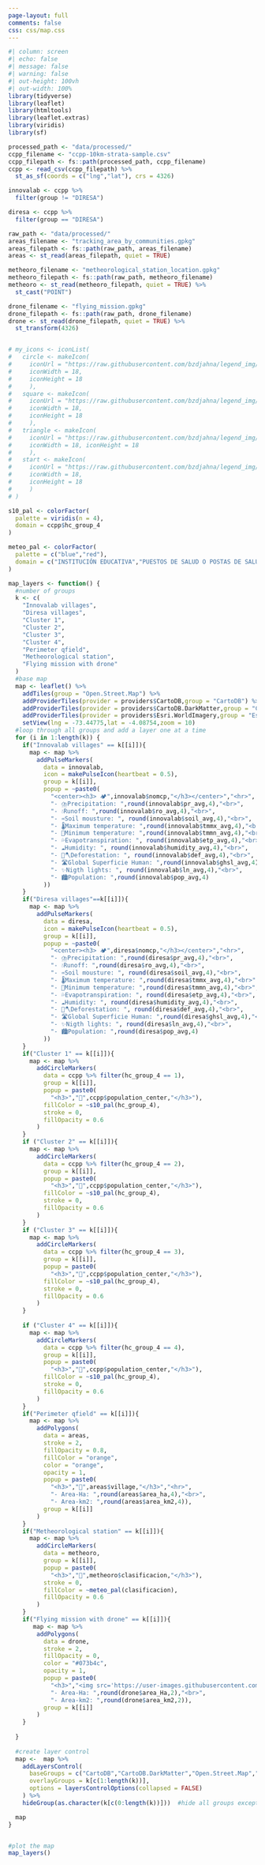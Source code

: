 ```yaml
---
page-layout: full
comments: false
css: css/map.css
---
```


```r
#| column: screen
#| echo: false
#| message: false
#| warning: false
#| out-height: 100vh
#| out-width: 100%
library(tidyverse)
library(leaflet)
library(htmltools)
library(leaflet.extras)
library(viridis)
library(sf)

processed_path <- "data/processed/"
ccpp_filename <- "ccpp-10km-strata-sample.csv"
ccpp_filepath <- fs::path(processed_path, ccpp_filename)
ccpp <- read_csv(ccpp_filepath) %>% 
  st_as_sf(coords = c("lng","lat"), crs = 4326) 

innovalab <- ccpp %>% 
  filter(group != "DIRESA")

diresa <- ccpp %>% 
  filter(group == "DIRESA")

raw_path <- "data/processed/"
areas_filename <- "tracking_area_by_communities.gpkg"
areas_filepath <- fs::path(raw_path, areas_filename)
areas <- st_read(areas_filepath, quiet = TRUE)

metheoro_filename <- "metheorological_station_location.gpkg"
metheoro_filepath <- fs::path(raw_path, metheoro_filename)
metheoro <- st_read(metheoro_filepath, quiet = TRUE) %>% 
  st_cast("POINT")

drone_filename <- "flying_mission.gpkg"
drone_filepath <- fs::path(raw_path, drone_filename)
drone <- st_read(drone_filepath, quiet = TRUE) %>% 
  st_transform(4326)


# my_icons <- iconList(
#   circle <- makeIcon(
#     iconUrl = "https://raw.githubusercontent.com/bzdjahna/legend_img/41d55a5a0a304e4faa6b6458a0a319aad72e1586/1circle.svg",
#     iconWidth = 18,
#     iconHeight = 18
#     ),
#   square <- makeIcon(
#     iconUrl = "https://raw.githubusercontent.com/bzdjahna/legend_img/41d55a5a0a304e4faa6b6458a0a319aad72e1586/3square.svg",
#     iconWidth = 18,
#     iconHeight = 18
#     ),
#   triangle <- makeIcon(
#     iconUrl = "https://raw.githubusercontent.com/bzdjahna/legend_img/41d55a5a0a304e4faa6b6458a0a319aad72e1586/2triangle.svg",
#     iconWidth = 18, iconHeight = 18
#     ),
#   start <- makeIcon(
#     iconUrl = "https://raw.githubusercontent.com/bzdjahna/legend_img/41d55a5a0a304e4faa6b6458a0a319aad72e1586/4star.svg",
#     iconWidth = 18,
#     iconHeight = 18
#     )
# )

s10_pal <- colorFactor(
  palette = viridis(n = 4),
  domain = ccpp$hc_group_4
)

meteo_pal <- colorFactor(
  palette = c("blue","red"),
  domain = c("INSTITUCIÓN EDUCATIVA","PUESTOS DE SALUD O POSTAS DE SALUD")
)

map_layers <- function() {
  #number of groups
  k <- c(
    "Innovalab villages",
    "Diresa villages",
    "Cluster 1",
    "Cluster 2",
    "Cluster 3",
    "Cluster 4",
    "Perimeter qfield",
    "Metheorological station",
    "Flying mission with drone"
  )
  #base map
  map <- leaflet() %>% 
    addTiles(group = "Open.Street.Map") %>% 
    addProviderTiles(provider = providers$CartoDB,group = "CartoDB") %>% 
    addProviderTiles(provider = providers$CartoDB.DarkMatter,group = "CartoDB.DarkMatter") %>% 
    addProviderTiles(provider = providers$Esri.WorldImagery,group = "Esri.WorldImagery") %>% 
    setView(lng = -73.44775,lat = -4.08754,zoom = 10)
  #loop through all groups and add a layer one at a time
  for (i in 1:length(k)) {
    if("Innovalab villages" == k[[i]]){
      map <- map %>% 
        addPulseMarkers(
          data = innovalab,
          icon = makePulseIcon(heartbeat = 0.5),
          group = k[[i]],
          popup = ~paste0(
            "<center><h3> 🏕️",innovalab$nomcp,"</h3></center>","<hr>",
            "- ⛈️Precipitation: ",round(innovalab$pr_avg,4),"<br>",
            "- 💧Runoff: ",round(innovalab$ro_avg,4),"<br>",
            "- ♒Soil mousture: ", round(innovalab$soil_avg,4),"<br>",
            "- 🌡️Maximum temperature: ",round(innovalab$tmmx_avg,4),"<br>",
            "- 🧊Minimum temperature: ",round(innovalab$tmmn_avg,4),"<br>",
            "- 💦Evapotranspiration: ", round(innovalab$etp_avg,4),"<br>",
            "- ☁️Humidity: ", round(innovalab$humidity_avg,4),"<br>",
            "- 🌳🪓Deforestation: ", round(innovalab$def_avg,4),"<br>",
            "- 🛣️Global Superficie Human: ",round(innovalab$ghsl_avg,4),"<br>",
            "- ✨Nigth lights: ", round(innovalab$ln_avg,4),"<br>",
            "- 🏙Population: ",round(innovalab$pop_avg,4) 
          ))
    }
    if("Diresa villages"==k[[i]]){
      map <- map %>% 
        addPulseMarkers(
          data = diresa,
          icon = makePulseIcon(heartbeat = 0.5),
          group = k[[i]],
          popup = ~paste0(
            "<center><h3> 🏕️",diresa$nomcp,"</h3></center>","<hr>",
            "- ⛈️Precipitation: ",round(diresa$pr_avg,4),"<br>",
            "- 💧Runoff: ",round(diresa$ro_avg,4),"<br>",
            "- ♒Soil mousture: ", round(diresa$soil_avg,4),"<br>",
            "- 🌡️Maximum temperature: ",round(diresa$tmmx_avg,4),"<br>",
            "- 🧊Minimum temperature: ",round(diresa$tmmn_avg,4),"<br>",
            "- 💦Evapotranspiration: ", round(diresa$etp_avg,4),"<br>",
            "- ☁️Humidity: ", round(diresa$humidity_avg,4),"<br>",
            "- 🌳🪓Deforestation: ", round(diresa$def_avg,4),"<br>",
            "- 🛣️Global Superficie Human: ",round(diresa$ghsl_avg,4),"<br>",
            "- ✨Nigth lights: ", round(diresa$ln_avg,4),"<br>",
            "- 🏙Population: ",round(diresa$pop_avg,4) 
          ))
    }
    if("Cluster 1" == k[[i]]){
      map <- map %>% 
        addCircleMarkers(
          data = ccpp %>% filter(hc_group_4 == 1),
          group = k[[i]],
          popup = paste0(
            "<h3>","🏡",ccpp$population_center,"</h3>"),
          fillColor = ~s10_pal(hc_group_4),
          stroke = 0,
          fillOpacity = 0.6
        ) 
    }
    if ("Cluster 2" == k[[i]]){
      map <- map %>% 
        addCircleMarkers(
          data = ccpp %>% filter(hc_group_4 == 2),
          group = k[[i]],
          popup = paste0(
            "<h3>","🏡",ccpp$population_center,"</h3>"),
          fillColor = ~s10_pal(hc_group_4),
          stroke = 0,
          fillOpacity = 0.6
        ) 
    }
    if ("Cluster 3" == k[[i]]){
      map <- map %>% 
        addCircleMarkers(
          data = ccpp %>% filter(hc_group_4 == 3),
          group = k[[i]],
          popup = paste0(
            "<h3>","🏡",ccpp$population_center,"</h3>"),
          fillColor = ~s10_pal(hc_group_4),
          stroke = 0,
          fillOpacity = 0.6
        ) 
    }
    
    if ("Cluster 4" == k[[i]]){
      map <- map %>% 
        addCircleMarkers(
          data = ccpp %>% filter(hc_group_4 == 4),
          group = k[[i]],
          popup = paste0(
            "<h3>","🏡",ccpp$population_center,"</h3>"),
          fillColor = ~s10_pal(hc_group_4),
          stroke = 0,
          fillOpacity = 0.6
        ) 
    }
    if("Perimeter qfield" == k[[i]]){
      map <- map %>% 
        addPolygons(
          data = areas,
          stroke = 2,
          fillOpacity = 0.8,
          fillColor = "orange",
          color = "orange",
          opacity = 1,
          popup = paste0(
            "<h3>","🏡",areas$village,"</h3>","<hr>",
            "- Area-Ha: ",round(areas$area_ha,4),"<br>",
            "- Area-km2: ",round(areas$area_km2,4)),
          group = k[[i]]
        )
    }
    if("Metheorological station" == k[[i]]){
      map <- map %>% 
        addCircleMarkers(
          data = metheoro,
          group = k[[i]],
          popup = paste0(
            "<h3>","🏡",metheoro$clasificacion,"</h3>"),
          stroke = 0,
          fillColor = ~meteo_pal(clasificacion),
          fillOpacity = 0.6
        )
    }
    if("Flying mission with drone" == k[[i]]){
       map <- map %>% 
        addPolygons(
          data = drone,
          stroke = 2,
          fillOpacity = 0,
          color = "#073b4c",
          opacity = 1,
          popup = paste0(
            "<h3>","<img src='https://user-images.githubusercontent.com/23284899/209403801-c37d62d5-051c-49c5-a935-944f11df9b34.png' width='25px' align='center'> ",drone$village,"</h3>","<hr>",
            "- Area-Ha: ",round(drone$area_Ha,2),"<br>",
            "- Area-km2: ",round(drone$area_km2,2)),
          group = k[[i]]
        )
    }
    
  }
  
  #create layer control
  map <-  map %>% 
    addLayersControl(
      baseGroups = c("CartoDB","CartoDB.DarkMatter","Open.Street.Map","Esri.WorldImagery"),
      overlayGroups = k[c(1:length(k))],
      options = layersControlOptions(collapsed = FALSE)
    ) %>% 
    hideGroup(as.character(k[c(0:length(k))]))  #hide all groups except the 1st one

  map
}


#plot the map
map_layers()
```
